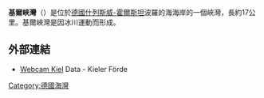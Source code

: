 '''基爾峽灣'''（{{lang-de|Kieler Förde}}）是位於[[德國|德國]][[什列斯威-霍爾斯坦|什列斯威-霍爾斯坦]]波羅的海海岸的一個峽灣，長約17公里。基爾峽灣是因冰川運動而形成。
== 外部連結 ==
*[http://webcam-kiel.de/ Webcam Kiel] {{Wayback|url=http://webcam-kiel.de/ |date=20150907192227 }} Data - Kieler Förde
{{coord|54|22|4|N|10|10|23|E|source:frwiki_region:DE_scale:2000000_type:adm2nd|display=title}}
[[Category:德國海灣|Category:德國海灣]]